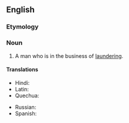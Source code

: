 ==English==

===Etymology===
{{suffix|laundry|man|lang=en}}

===Noun===
{{en-noun|laundrymen}}

# A man who is in the business of [[laundering]].

====Translations====
{{trans-top|man in the business of laundering}}
* Hindi: {{t+|hi|धोबी|m|sc=Deva}}
* Latin: {{t|la|lotor|m}}
* Quechua: {{t|qu|t'aqsaq}}
{{trans-mid}}
* Russian: {{t+|ru|мо́йщик|m|sc=Cyrl}}
* Spanish: {{t+|es|lavandero|m}}
{{trans-bottom}}
